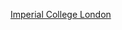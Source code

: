 {{Userbox
  | border-c = #000000
  | id       = Imperial College
  | id-fc    = #00548F
  | id-c     = #FFFFFF
  | id-s     = 10
  | info     = 这个用戶是'''[[伦敦帝国学院]]'''的校友、学生或老师。
  | info-c   = #A9E2F3
  | usercategory  = 伦敦帝国学院维基人
  | nocat = {{{nocat|}}}
}}<noinclude>
[[Category:教育程度用戶框模板|Imperial College London]]
</noinclude>